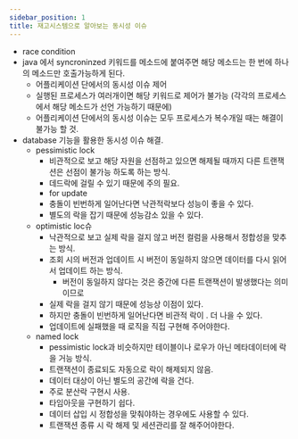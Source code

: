 ```yaml
---
sidebar_position: 1
title: 재고시스템으로 알아보는 동시성 이슈
---
```


- race condition
- java 에서 syncroninzed 키워드를 메소드에 붙여주면 해당 메소드는 한 번에 하나의 메소드만 호출가능하게 된다.
  - 어플리케이션 단에서의 동시성 이슈 제어
  - 실행된 프로세스가 여러개이면 해당 키워드로 제어가 불가능 (각각의 프로세스에서 해당 메소드가 선언 가능하기 때문에)
  - 어플리케이션 단에서의 동시성 이슈는 모두 프로세스가 복수개일 때는 해결이 불가능 할 것.
- database 기능을 활용한 동시성 이슈 해결.
  - pessimistic lock
    - 비관적으로 보고 해당 자원을 선점하고 있으면 해제될 때까지 다른 트랜잭션은 선점이 불가능 하도록 하는 방식.
    - 데드락에 걸릴 수 있기 때문에 주의 필요.
    - for update
    - 충돌이 빈번하게 일어난다면 낙관적락보다 성능이 좋을 수 있다.
    - 별도의 락을 잡기 때문에 성능감소 있을 수 있다.
  - optimistic loc슈
    - 낙관적으로 보고 실제 락을 걸지 않고 버전 컬럼을 사용해서 정합성을 맞추는 방식.
    - 조회 시의 버전과 업데이트 시 버전이 동일하지 않으면 데이터를 다시 읽어서 업데이트 하는 방식.
      - 버전이 동일하지 않다는 것은 중간에 다른 트랜잭션이 발생했다는 의미이므로
    - 실제 락을 걸지 않기 때문에 성능상 이점이 있다.
    - 하지만 충돌이 빈번하게 일어난다면 비관적 락이 . 더 나을 수 있다.
    - 업데이트에 실패했을 때 로직을 직접 구현해 주어야한다.
  - named lock
    - pessimistic lock과 비슷하지만 테이블이나 로우가 아닌 메타데이터에 락을 거능 방식.
    - 트랜잭션이 종료되도 자동으로 락이 해제되지 않음.
    - 데이터 대상이 아닌 별도의 공간에 락을 건다.
    - 주로 분산락 구현시 사용.
    - 타임아웃을 구현하기 쉽다.
    - 데이터 삽입 시 정합성을 맞춰야하는 경우에도 사용할 수 있다.
    - 트랜잭션 종류 시 락 해제 및 세션관리를 잘 해주어야한다.
